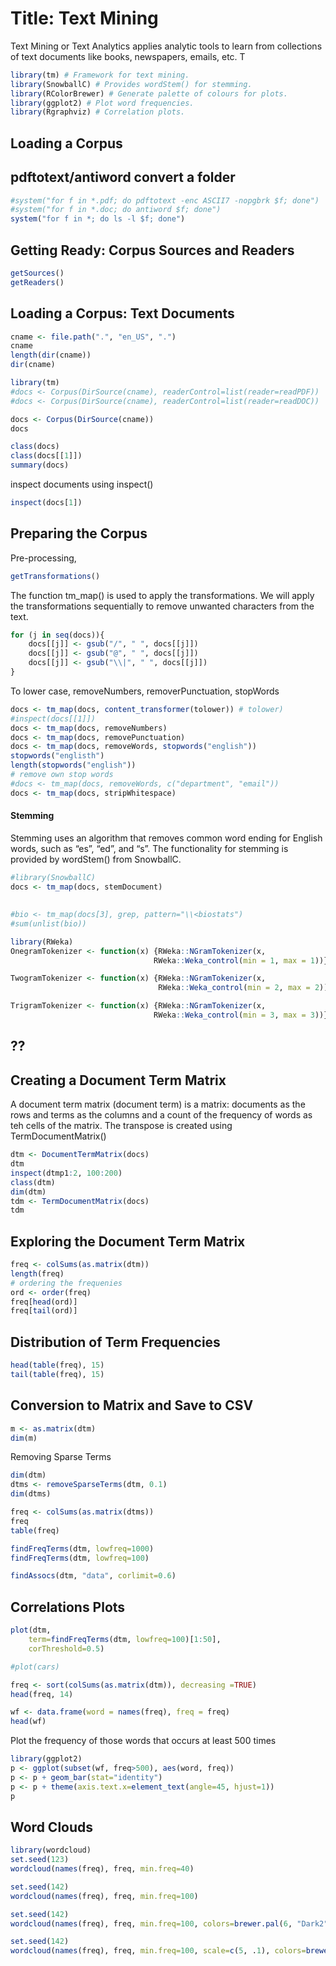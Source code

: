 Title: Text Mining
========================================================

Text Mining or Text Analytics applies analytic tools to learn from collections of text documents
like books, newspapers, emails, etc. T

```r
library(tm) # Framework for text mining.
library(SnowballC) # Provides wordStem() for stemming.
library(RColorBrewer) # Generate palette of colours for plots.
library(ggplot2) # Plot word frequencies.
library(Rgraphviz) # Correlation plots.
```

## Loading a Corpus
## pdftotext/antiword convert a folder
```r
#system("for f in *.pdf; do pdftotext -enc ASCII7 -nopgbrk $f; done")
#system("for f in *.doc; do antiword $f; done")
system("for f in *; do ls -l $f; done")
```

## Getting Ready: Corpus Sources and Readers

```r
getSources()
getReaders()
```

## Loading a Corpus: Text Documents

```r
cname <- file.path(".", "en_US", ".")
cname
length(dir(cname))
dir(cname)
```

```r
library(tm)
#docs <- Corpus(DirSource(cname), readerControl=list(reader=readPDF))
#docs <- Corpus(DirSource(cname), readerControl=list(reader=readDOC))

docs <- Corpus(DirSource(cname))
docs
```

```r
class(docs)
class(docs[[1]])
summary(docs)
```

inspect documents using inspect()

```r
inspect(docs[1])
```


## Preparing the Corpus
Pre-processing,
```r
getTransformations()
```
 The function tm_map() is used to apply the transformations. We will apply the transformations sequentially to remove unwanted characters from the text.
 
```r
for (j in seq(docs)){
    docs[[j]] <- gsub("/", " ", docs[[j]])
    docs[[j]] <- gsub("@", " ", docs[[j]])
    docs[[j]] <- gsub("\\|", " ", docs[[j]])
} 
```
 
 To lower case, removeNumbers, removerPunctuation, stopWords
```r
docs <- tm_map(docs, content_transformer(tolower)) # tolower)
#inspect(docs[[1]])
docs <- tm_map(docs, removeNumbers)
docs <- tm_map(docs, removePunctuation)
docs <- tm_map(docs, removeWords, stopwords("english"))
stopwords("englisth")
length(stopwords("english"))
# remove own stop words
#docs <- tm_map(docs, removeWords, c("department", "email"))
docs <- tm_map(docs, stripWhitespace)
```
 
 
#### Stemming
Stemming uses an algorithm that removes common word ending for English words, such as "es", "ed", and "s". The functionality for stemming is provided by wordStem() from SnowballC.
```r
#library(SnowballC)
docs <- tm_map(docs, stemDocument)
```


##
```r
#bio <- tm_map(docs[3], grep, pattern="\\<biostats")
#sum(unlist(bio))

library(RWeka)
OnegramTokenizer <- function(x) {RWeka::NGramTokenizer(x, 
                                RWeka::Weka_control(min = 1, max = 1))}

TwogramTokenizer <- function(x) {RWeka::NGramTokenizer(x, 
                                 RWeka::Weka_control(min = 2, max = 2))}

TrigramTokenizer <- function(x) {RWeka::NGramTokenizer(x, 
                                RWeka::Weka_control(min = 3, max = 3))}
```
## ??
## Creating a Document Term Matrix
A document term matrix (document term) is a matrix: documents as the rows and terms as the columns and a count of the frequency of words as teh cells of the matrix. 
The transpose is created using TermDocumentMatrix()
```r
dtm <- DocumentTermMatrix(docs)
dtm
inspect(dtmp1:2, 100:200)
class(dtm)
dim(dtm)
tdm <- TermDocumentMatrix(docs)
tdm
```


## Exploring the Document Term Matrix
```r
freq <- colSums(as.matrix(dtm))
length(freq)
# ordering the frequenies
ord <- order(freq)
freq[head(ord)]
freq[tail(ord)]
```

## Distribution of Term Frequencies
```r
head(table(freq), 15)
tail(table(freq), 15)

```

## Conversion to Matrix and Save to CSV
```r
m <- as.matrix(dtm)
dim(m)
```

Removing Sparse Terms
```r
dim(dtm)
dtms <- removeSparseTerms(dtm, 0.1)
dim(dtms)
```

```r
freq <- colSums(as.matrix(dtms))
freq
table(freq)
```

```r
findFreqTerms(dtm, lowfreq=1000)
findFreqTerms(dtm, lowfreq=100)
```

```r
findAssocs(dtm, "data", corlimit=0.6)
```

## Correlations Plots

```r
plot(dtm,
    term=findFreqTerms(dtm, lowfreq=100)[1:50],
    corThreshold=0.5)

#plot(cars)
```

```r
freq <- sort(colSums(as.matrix(dtm)), decreasing =TRUE)
head(freq, 14)

wf <- data.frame(word = names(freq), freq = freq)
head(wf)
```

Plot the frequency of those words that occurs at least 500 times
```r
library(ggplot2)
p <- ggplot(subset(wf, freq>500), aes(word, freq))
p <- p + geom_bar(stat="identity")
p <- p + theme(axis.text.x=element_text(angle=45, hjust=1))
p
```


## Word Clouds
```r
library(wordcloud)
set.seed(123)
wordcloud(names(freq), freq, min.freq=40)
```
```r
set.seed(142)
wordcloud(names(freq), freq, min.freq=100)
```

```r
set.seed(142)
wordcloud(names(freq), freq, min.freq=100, colors=brewer.pal(6, "Dark2"))
```
```r
set.seed(142)
wordcloud(names(freq), freq, min.freq=100, scale=c(5, .1), colors=brewer.pal(6, "Dark2"))
```

